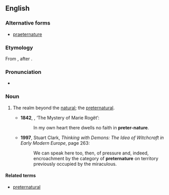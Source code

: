 ==English==
===Alternative forms===
*[[praeternature]]

===Etymology===
From {{prefix|preter|nature|lang=en}}, after {{term|preternatural|lang=en}}.

===Pronunciation===
*{{a|UK}} {{IPA|/pɹiːtəˈneɪtʃə/|lang=en}}

===Noun===
{{en-noun|-}}

# {{cx|rare|lang=en}} The realm beyond the [[natural]]; the [[preternatural]]. {{defdate|from 19th c.}}
#*'''1842''', {{w|Edgar Allan Poe}}, ‘The Mystery of Marie Rogêt’:
#*:In my own heart there dwells no faith in '''preter-nature'''.
#*'''1997''', Stuart Clark, ''Thinking with Demons: The Idea of Witchcraft in Early Modern Europe'', page 263:
#*:We can speak here too, then, of pressure and, indeed, encroachment by the category of '''preternature''' on territory previously occupied by the miraculous.  

====Related terms====
*[[preternatural]]
